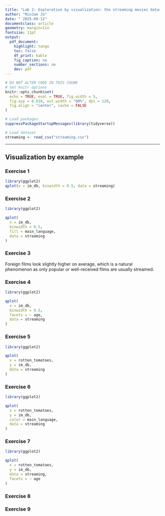 ```yaml
---
title: "Lab 2: Exploration by visualization: the streaming movies dataset"
author: "MinJae Jo"
date: "`2025-09-12"
documentclass: article
geometry: margin=1in
fontsize: 11pt
output:
  pdf_document:
    highlight: tango
    toc: false
    df_print: kable
    fig_caption: no
    number_sections: no
    dev: pdf
---
```


```r
# DO NOT ALTER CODE IN THIS CHUNK
# Set knitr options
knitr::opts_chunk$set(
  echo = TRUE, eval = TRUE, fig.width = 5,
  fig.asp = 0.618, out.width = "80%", dpi = 120,
  fig.align = "center", cache = FALSE
)

# Load packages
suppressPackageStartupMessages(library(tidyverse))

# Load dataset
streaming <- read_csv("streaming.csv")
```

* * *

## Visualization by example

### Exercise 1
```r
library(ggplot2)
qplot(x = im_db, binwidth = 0.5, data = streaming)
```



### Exercise 2
```r
library(ggplot2)

qplot(
  x = im_db,
  binwidth = 0.5,
  fill = main_language,
  data = streaming
)
```



### Exercise 3

Foreign films look slightly higher on average, which is a natural phenomenon as only popular or well-received films are usually streamed.


### Exercise 4
```r
library(ggplot2)

qplot(
  x = im_db,
  binwidth = 0.5,
  facets = ~ age,
  data = streaming
)
```


### Exercise 5
```r
library(ggplot2)

qplot(
  x = rotten_tomatoes,
  y = im_db,
  data = streaming
)
```


### Exercise 6

```r
library(ggplot2)

qplot(
  x = rotten_tomatoes,
  y = im_db,
  color = main_language,
  data = streaming
)
```



### Exercise 7

```r
library(ggplot2)

qplot(
  x = rotten_tomatoes,
  y = im_db,
  data = streaming,
  facets = ~ age
)
```



### Exercise 8

  


### Exercise 9